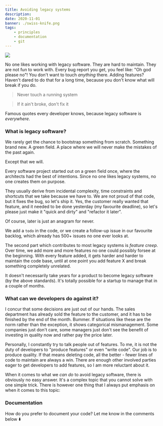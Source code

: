 ```yaml
---
title: Avoiding legacy systems
description:
date: 2020-11-01
banner: ./swiss-knife.png
tags:
    - principles
    - documentation
    - git
---
```



<img src="./legacy.jpg" />

<Attribution name="Sergiu Vălenaș" url="https://unsplash.com/@svalenas" />

No one likes working with legacy software.
They are hard to maintain.
They are not fun to work with.
Every bug report you get, you feel like: "Oh god please no"!
You don't want to touch _anything_ there.
Adding features? Haven't dared to do that for a long time, because you don't know what will break if you do.

> Never touch a running system

> If it ain't broke, don't fix it

Famous quotes every developer knows, because legacy software is _everywhere_.

### What is legacy software?

We rarely get the chance to bootstrap something from scratch.
Something brand new. A green field.
A place where we will never make the mistakes of the past again.

Except that we will.

Every software project started out on a green field once, where the architects had the best of intentions.
Since no one likes legacy systems, no one creates them on purpose.

They usually derive from incidental complexity, time constraints and shortcuts that we take because we have to.
We are not proud of that code, but it fixes the bug, so let's ship it.
Yes, the customer really wanted that feature, and it needed to be done yesterday (my favourite deadline),
so let's please just make it "quick and dirty" and "refactor it later".

Of course, later is just an anagram for never.

We add a `todo` in the code, or we create a follow-up issue in our favourite backlog,
which already has 500+ issues no one ever looks at.

The second part which contributes to most legacy systems is _feature creep_.
Over time, we add more and more features no one could possibly forsee at the beginning.
With every feature added, it gets harder and harder to maintain the code base,
until at one point you add feature X and break something completely unrelated.

It doesn't necessarily take years for a product to become legacy software (by the above standards).
It's totally possible for a startup to manage that in a couple of months.

### What can we developers do against it?

I concur that some decisions are just out of our hands.
The sales department has already sold the feature to the customer, and it has to be finished by the end of the month.
Bummer.
If situations like these are the norm rather than the exception, it shows categorical mismanagement.
Some companies just don't care, some managers just don't see the benefit of investing in quality now and rather pay the price later.

Personally, I constantly try to talk people out of features.
To me, it is not the duty of developers to "produce features" or even "write code".
Our job is to produce quality.
If that means deleting code, all the better - fewer lines of code to maintain are always a win.
There are enough other involved parties eager to get developers to add features, so I am more reluctant about it.

When it comes to what we _can do_ to avoid legacy software, there is obviously no easy answer.
It's a complex topic that you cannot solve with one simple trick.
There is however one thing that I always put emphasis on when it comes to this topic:

### Documentation

<Comments>
    How do you prefer to document your code? Let me know in the comments below ⬇️
</Comments>

